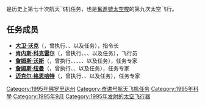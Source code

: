 {{noteTA
|G1=Aero
}}
{{Infobox spaceflight
| operator           = [[美国国家航空航天局|美国国家航空航天局]]
| name               = {{lang|en|STS-69}}
| insignia           = Sts-69-patch.png
| spacecraft         = [[奮進號太空梭|奮進號太空梭]]
| crew_size          = 5
| launch_site        = 佛罗里达州[[肯尼迪航天中心|肯尼迪航天中心]]<br />{{lang|en|LC 39A}}
| landing_site       = 佛罗里达州[[肯尼迪航天中心|肯尼迪航天中心]]<br />33号跑道
| launch_date        = 1995年9月7日<br />15:09:00{{lang|en|UTC}}
| landing_date       = 1995年9月18日<br />11:38:56{{lang|en|UTC}}
| mission_duration   = 10天20小时29分钟56秒
| launch_mass        = 
| landing_mass       = 
| payload_mass       = {{convert|11499|kg|lb|abbr=on}}
| orbit_apoapsis     = 321千米
| orbit_periapsis    = 321千米
| apsis              = 地
| orbit_reference    = [[地心轨道|地心轨道]]
| orbit_regime       = [[近地轨道|近地轨道]]
| orbit_inclination  = 28.5°
| orbit_period       = 91.4分钟
| distance_travelled = 7,200,000千米

| crew_photo         = STS-69_crew.jpg

| crew_photo_caption = 后排左起：格恩哈特、纽曼、沃斯<br />前排左起：沃克、科克雷尔
| next_mission       = [[File:Sts-73-patch.png|25px]] {{lang|en|[[STS-73|STS-73]]}}
| programme          = [[美國太空梭計劃|美國太空梭計劃]]
| previous_mission   = [[File:Sts-70-patch.png|22px]] {{lang|en|[[STS-70|STS-70]]}}
|}}

'''{{lang|en|STS-69}}'''是历史上第七十次航天飞机任务，也是[[奮進號太空梭|奮進號太空梭]]的第九次太空飞行。

== 任务成员 ==
* '''[[大卫·沃克|大卫·沃克]]'''（{{lang|en|David M. Walker}}，曾执行{{lang|en|[[STS-51-A|STS-51-A]]}}、{{lang|en|[[STS-30|STS-30]]}}、{{lang|en|[[STS-53|STS-53]]}}以及{{lang|en|STS-69}}任务），指令长
* '''[[肯内斯·科克雷尔|肯内斯·科克雷尔]]'''（{{lang|en|Kenneth D. Cockrell}}，曾执行{{lang|en|[[STS-56|STS-56]]}}、{{lang|en|STS-69}}、{{lang|en|[[STS-80|STS-80]]}}、{{lang|en|[[STS-98|STS-98]]}}以及{{lang|en|[[STS-111|STS-111]]}}任务），飞行员
* '''[[詹姆斯·沃斯|詹姆斯·沃斯]]'''（{{lang|en|James S. Voss}}，曾执行{{lang|en|[[STS-44|STS-44]]}}、{{lang|en|[[STS-53|STS-53]]}}、{{lang|en|STS-69}}、{{lang|en|[[STS-101|STS-101]]}}、{{lang|en|[[STS-102|STS-102]]}}、{{lang|en|[[远征2号|远征2号]]}}以及{{lang|en|[[STS-105|STS-105]]}}任务），任务专家
* '''[[詹姆斯·纽曼|詹姆斯·纽曼]]'''（{{lang|en|James H. Newman}}，曾执行{{lang|en|[[STS-51|STS-51]]}}、{{lang|en|STS-69}}、{{lang|en|[[STS-88|STS-88]]}}以及{{lang|en|[[STS-109|STS-109]]}}任务），任务专家
* '''[[迈克尔·格恩哈特|迈克尔·格恩哈特]]'''（{{lang|en|Michael Gernhardt}}，曾执行{{lang|en|STS-69}}、{{lang|en|[[STS-83|STS-83]]}}、{{lang|en|[[STS-94|STS-94]]}}以及{{lang|en|[[STS-104|STS-104]]}}任务），任务专家

{{奋进号航天飞机}}

[[Category:1995年佛罗里达州|Category:1995年佛罗里达州]]
[[Category:奋进号航天飞机任务|Category:奋进号航天飞机任务]]
[[Category:1995年科學|Category:1995年科學]]
[[Category:1995年9月|Category:1995年9月]]
[[Category:1995年发射的太空飞行器|Category:1995年发射的太空飞行器]]